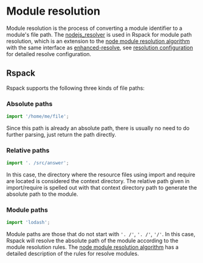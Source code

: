 # Module resolution

Module resolution is the process of converting a module identifier to a module's file path. The [nodejs_resolver](https://github.com/web-infra-dev/nodejs_resolver) is used in Rspack for module path resolution, which is an extension to the [node module resolution algorithm](https://nodejs.org/api/modules.html#modules_all_together) with the same interface as [enhanced-resolve](https://github.com/webpack/enhanced-resolve), see [resolution configuration](/config/resolve) for detailed resolve configuration.

## Rspack

Rspack supports the following three kinds of file paths:

### Absolute paths

```js
import '/home/me/file';
```

Since this path is already an absolute path, there is usually no need to do further parsing, just return the path directly.

### Relative paths

```js
import '. /src/answer';
```

In this case, the directory where the resource files using import and require are located is considered the context directory. The relative path given in import/require is spelled out with that context directory path to generate the absolute path to the module.

### Module paths

```js
import 'lodash';
```

Module paths are those that do not start with `'. /'`, `'. /'`, `'/'`. In this case, Rspack will resolve the absolute path of the module according to the module resolution rules. The [node module resolution algorithm](https://nodejs.org/api/modules.html#modules_all_together) has a detailed description of the rules for resolve modules.
